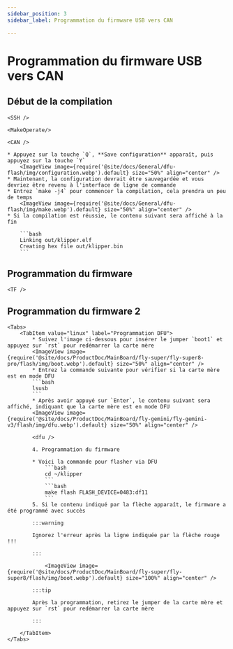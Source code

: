 ```yaml
---
sidebar_position: 3
sidebar_label: Programmation du firmware USB vers CAN

---
```




# Programmation du firmware USB vers CAN

## Début de la compilation

    <SSH />

    <MakeOperate/>

    <CAN />

    * Appuyez sur la touche `Q`, **Save configuration** apparaît, puis appuyez sur la touche `Y`
        <ImageView image={require('@site/docs/General/dfu-flash/img/configuration.webp').default} size="50%" align="center" />
    * Maintenant, la configuration devrait être sauvegardée et vous devriez être revenu à l'interface de ligne de commande
    * Entrez `make -j4` pour commencer la compilation, cela prendra un peu de temps
        <ImageView image={require('@site/docs/General/dfu-flash/img/make.webp').default} size="50%" align="center" />
    * Si la compilation est réussie, le contenu suivant sera affiché à la fin

        ```bash
        Linking out/klipper.elf
        Creating hex file out/klipper.bin
        ```

## Programmation du firmware


    <TF />

## Programmation du firmware 2
    <Tabs>
        <TabItem value="linux" label="Programmation DFU">
            * Suivez l'image ci-dessous pour insérer le jumper `boot1` et appuyez sur `rst` pour redémarrer la carte mère
            <ImageView image={require('@site/docs/ProductDoc/MainBoard/fly-super/fly-super8-pro/flash/img/boot.webp').default} size="50%" align="center" />
            * Entrez la commande suivante pour vérifier si la carte mère est en mode DFU
            ```bash
            lsusb
            ```
            * Après avoir appuyé sur `Enter`, le contenu suivant sera affiché, indiquant que la carte mère est en mode DFU
            <ImageView image={require('@site/docs/ProductDoc/MainBoard/fly-gemini/fly-gemini-v3/flash/img/dfu.webp').default} size="50%" align="center" />
           
            <dfu />

            4. Programmation du firmware

            * Voici la commande pour flasher via DFU
                ```bash
                cd ~/klipper
                ```
                ```bash
                make flash FLASH_DEVICE=0483:df11
                ```
            5. Si le contenu indiqué par la flèche apparaît, le firmware a été programmé avec succès

            :::warning

            Ignorez l'erreur après la ligne indiquée par la flèche rouge !!!

            :::

                <ImageView image={require('@site/docs/ProductDoc/MainBoard/fly-super/fly-super8/flash/img/boot.webp').default} size="100%" align="center" />

            :::tip

            Après la programmation, retirez le jumper de la carte mère et appuyez sur `rst` pour redémarrer la carte mère

            :::

        </TabItem>
    </Tabs>